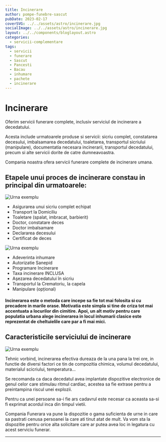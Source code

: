 ```yaml
---
title: Incinerare
author: pompe-funebre-sascut
pubDate: 2023-02-17
coverSVG: ../../assets/astro/incinerare.jpg
socialImage: ../../assets/astro/incinerare.jpg
layout: ../../components/bloglayout.astro
categories:
  - servicii-complementare
tags:
  - servicii
  - funerare
  - Sascut
  - Pancesti
  - Bacau
  - inhumare
  - pachete
  - incinerare
---
```




# Incinerare

Oferim servicii funerare complete, inclusiv serviciul de incinerare a decedatului.

Acesta include urmatoarele produse si servicii: sicriu complet, constatarea decesului, imbalsamarea decedatului, toaletarea, transportul sicriului (manipulare), documentatia necesara incinerarii, transportul decedatului, precum si alte servicii dorite de catre dumneavoastra.

Compania noastra ofera servicii funerare complete de incinerare umana.


## Etapele unui proces de incinerare constau in principal din urmatoarele:

<Image src="../../../src/assets/gallery/urne/urna2.jpeg" alt="Urna exemplu" class="w-1/4 float-right mr-4" />



- Asigurarea unui sicriu complet echipat
- Transport la Domiciliu
- Toaletare (spalat, imbracat, barbierit)
- Doctor, constatare deces
- Doctor imbalsamare
- Declararea decesului
- Certificat de deces
<Image src="../../../src/assets/gallery/urne/urna1.jpeg" alt="Urna exemplu" class="w-1/4 float-right mr-4" />

- Adeverinta inhumare
- Autorizatie Sanepid
- Programare Incinerare
- Taxa incinerare INCLUSA
- Aşezarea decedatului în sicriu
- Transportul la Crematoriu, la capela
- Manipulare (opțional)

#### Incinerarea este o metoda care incepe sa fie tot mai folosita si cu precadere in marile orase. Motivatia este simpla si tine de criza tot mai accentuata a locurilor din cimitire. Apoi, un alt motiv pentru care populatia urbana alege incinerarea in locul inhumarii clasice este reprezentat de cheltuielile care par a fi mai mici.



## Caracteristicile serviciului de incinerare

<Image src="../../../src/assets/gallery/urne/urna3.jpeg" alt="Urna exemplu" class="w-1/3 float-left mr-4" />


Tehnic vorbind, incinerarea efectiva dureaza de la una pana la trei ore, in functie de diversi factori ce tin de compozitia chimica, volumul decedatului, materialul scicriului, temperatura…

Se recomanda ca daca decedatul avea implantate dispozitive electronice de genul celor care stimulau ritmul cardiac, acestea sa fie extrase pentru a preintampina riscul unei explozii.

Pentru ca unei persoane sa-i fie ars cadavrul este necesar ca aceasta sa-si fi exprimat acordul inca din timpul vietii.

Compania Funerara va pune la dispozitie o gama suficienta de urne in care sa pastrati cenusa persoanei la care ati tinut atat de mult. Va vom sta la dispozitie pentru orice alta solicitare care ar putea avea loc in legatura cu acest serviciu funerar.

---



